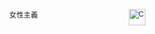 <div style="-moz-column-count:2; column-count:2; font-size:92%">
<span style="float:right;margin-left:0.9em">[[Image:C_Puzzle.png|30px]]</span>
<categorytree>女性主義</categorytree> 
</div><noinclude>[[Category:女性主義主題|{{SUBPAGENAME}}]]</noinclude>